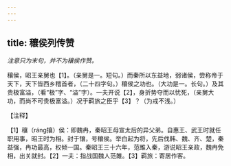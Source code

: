 ```yaml
---
---
---
```

title: 穰侯列传赞
---



*注意只为末句，并不为穰侯作赞。*

穰侯，昭王亲舅也【1】。（亲舅是一。短句。）而秦所以东益地，弱诸侯，尝称帝于天下，天下皆西乡稽首者，（二十四字句。）穰侯之功也。（大功是一。长句。）及其贵极富溢，（看“极”字、“溢”字）。一夫开说【2】，身折势夺而以忧死，（亲舅大功，而尚不可贵极富溢。）况于羁旅之臣乎【3】？（为戒不浅。）

【注释】

【1】穰（ráng攘）侯：即魏冉，秦昭王母宣太后的异父弟。自惠王、武王时就任职用事，昭王时为相。封于镶，号穰侯。举白起为将，先后伐韩、魏、齐、楚，秦益强，冉功最高，权倾一国。秦昭王三十六年，范雎入秦，游说昭王亲政，魏冉免相，出关就封。【2】一夫：指战国魏人范雎。【3】羁旅：寄居作客。